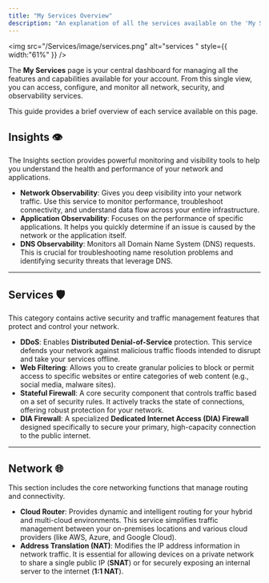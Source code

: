```yaml
---
title: "My Services Overview"
description: "An explanation of all the services available on the 'My Services' page in the DynamicLink portal.   "
---
```



<img
  src="/Services/image/services.png"
  alt="services "
  style={{ width:"61%" }}
/>

The **My Services** page is your central dashboard for managing all the features and capabilities available for your account. From this single view, you can access, configure, and monitor all network, security, and observability services.

This guide provides a brief overview of each service available on this page.

## Insights 👁️

The Insights section provides powerful monitoring and visibility tools to help you understand the health and performance of your network and applications.

- **Network Observability**: Gives you deep visibility into your network traffic. Use this service to monitor performance, troubleshoot connectivity, and understand data flow across your entire infrastructure.
- **Application Observability**: Focuses on the performance of specific applications. It helps you quickly determine if an issue is caused by the network or the application itself.
- **DNS Observability**: Monitors all Domain Name System (DNS) requests. This is crucial for troubleshooting name resolution problems and identifying security threats that leverage DNS.

---

## Services 🛡️

This category contains active security and traffic management features that protect and control your network.

- **DDoS**: Enables **Distributed Denial-of-Service** protection. This service defends your network against malicious traffic floods intended to disrupt and take your services offline.
- **Web Filtering**: Allows you to create granular policies to block or permit access to specific websites or entire categories of web content (e.g., social media, malware sites).
- **Stateful Firewall**: A core security component that controls traffic based on a set of security rules. It actively tracks the state of connections, offering robust protection for your network.
- **DIA Firewall**: A specialized **Dedicated Internet Access (DIA) Firewall** designed specifically to secure your primary, high-capacity connection to the public internet.

---

## Network 🌐

This section includes the core networking functions that manage routing and connectivity.

- **Cloud Router**: Provides dynamic and intelligent routing for your hybrid and multi-cloud environments. This service simplifies traffic management between your on-premises locations and various cloud providers (like AWS, Azure, and Google Cloud).
- **Address Translation (NAT)**: Modifies the IP address information in network traffic. It is essential for allowing devices on a private network to share a single public IP (**SNAT**) or for securely exposing an internal server to the internet (**1:1 NAT**).